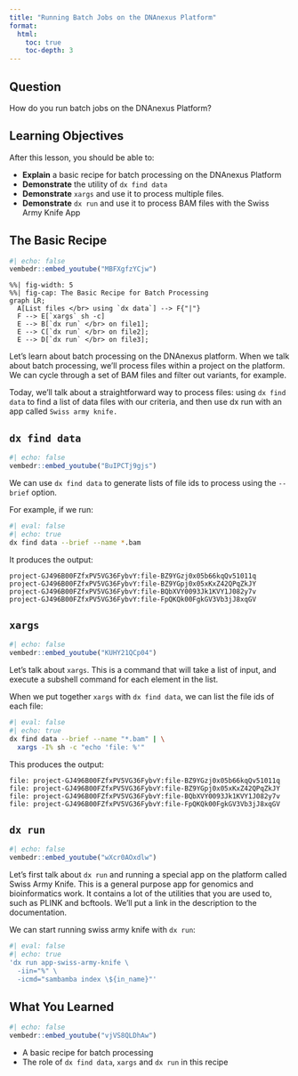 ```yaml
---
title: "Running Batch Jobs on the DNAnexus Platform"
format:
  html:
    toc: true
    toc-depth: 3
---
```


:::{.callout}
## Question

How do you run batch jobs on the DNAnexus Platform?
:::

## Learning Objectives

After this lesson, you should be able to: 

- **Explain** a basic recipe for batch processing on the DNAnexus Platform
- **Demonstrate** the utility of `dx find data`
- **Demonstrate** `xargs` and use it to process multiple files.
- **Demonstrate** `dx run` and use it to process BAM files with the Swiss Army Knife App

## The Basic Recipe

```r
#| echo: false
vembedr::embed_youtube("MBFXgfzYCjw")
```

```mermaid
%%| fig-width: 5
%%| fig-cap: The Basic Recipe for Batch Processing
graph LR;
  A[List files </br> using `dx data`] --> F{"|"}
  F --> E[`xargs` sh -c]
  E --> B[`dx run` </br> on file1];
  E --> C[`dx run` </br> on file2];
  E --> D[`dx run` </br> on file3];
```

Let's learn about batch processing on the DNAnexus platform. When we talk about batch processing, we'll process files within a project on the platform. We can cycle through a set of BAM files and filter out variants, for example. 

Today, we'll talk about a straightforward way to process files: using `dx find data` to find a list of data files with our criteria, and then use dx run with an app called `Swiss army knife.`

## `dx find data`

```r
#| echo: false
vembedr::embed_youtube("BuIPCTj9gjs")
```

We can use `dx find data` to generate lists of file ids to process using the `--brief` option.

For example, if we run: 

```bash
#| eval: false
#| echo: true
dx find data --brief --name *.bam
```

It produces the output:

```
project-GJ496B00FZfxPV5VG36FybvY:file-BZ9YGzj0x05b66kqQv51011q
project-GJ496B00FZfxPV5VG36FybvY:file-BZ9YGpj0x05xKxZ42QPqZkJY
project-GJ496B00FZfxPV5VG36FybvY:file-BQbXVY0093Jk1KVY1J082y7v
project-GJ496B00FZfxPV5VG36FybvY:file-FpQKQk00FgkGV3Vb3jJ8xqGV
```

## `xargs`

```r
#| echo: false
vembedr::embed_youtube("KUHY21QCp04")
```

Let's talk about `xargs`. This is a command that will take a list of input, and execute a subshell command for each element in the list.

When we put together `xargs` with `dx find data`, we can list the file ids of each file:

```bash
#| eval: false
#| echo: true
dx find data --brief --name "*.bam" | \
  xargs -I% sh -c "echo 'file: %'"
```

This produces the output:

```
file: project-GJ496B00FZfxPV5VG36FybvY:file-BZ9YGzj0x05b66kqQv51011q
file: project-GJ496B00FZfxPV5VG36FybvY:file-BZ9YGpj0x05xKxZ42QPqZkJY
file: project-GJ496B00FZfxPV5VG36FybvY:file-BQbXVY0093Jk1KVY1J082y7v
file: project-GJ496B00FZfxPV5VG36FybvY:file-FpQKQk00FgkGV3Vb3jJ8xqGV
```

## `dx run`

```r
#| echo: false
vembedr::embed_youtube("wXcr0AOxdlw")
```

Let's first talk about `dx run` and running a special app on the platform called Swiss Army Knife. This is a general purpose app for genomics and bioinformatics work. It contains a lot of the utilities that you are used to, such as PLINK and bcftools. We'll put a link in the description to the documentation.

We can start running swiss army knife with `dx run`:

```bash
#| eval: false
#| echo: true
'dx run app-swiss-army-knife \
  -iin="%" \
  -icmd="sambamba index \${in_name}"'
```

## What You Learned

```r
#| echo: false
vembedr::embed_youtube("vjVS8QLDhAw")
```

- A basic recipe for batch processing
- The role of `dx find data`, `xargs` and `dx run` in this recipe
